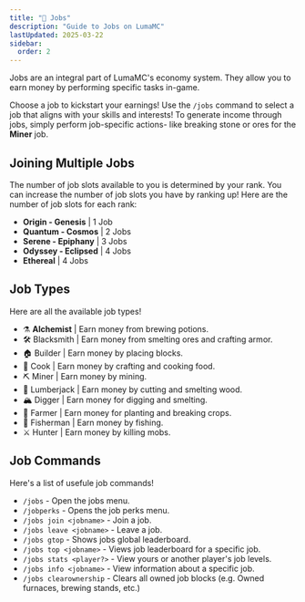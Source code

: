 ```yaml
---
title: "👷 Jobs"
description: "Guide to Jobs on LumaMC"
lastUpdated: 2025-03-22
sidebar:
  order: 2
---
```



Jobs are an integral part of LumaMC's economy system. They allow you to earn money by performing
specific tasks in-game.

Choose a job to kickstart your earnings! Use the `/jobs` command to select a job that aligns with
your skills and interests! To generate income through jobs, simply perform job-specific actions-
like breaking stone or ores for the **Miner** job.

<CenteredImage src={jobsMenu} alt="In-game Jobs Menu" tailwind="w-80" />

## Joining Multiple Jobs

The number of job slots available to you is determined by your rank. You can increase the number of
job slots you have by ranking up! Here are the number of job slots for each rank:

- **Origin - Genesis** | 1 Job
- **Quantum - Cosmos** | 2 Jobs
- **Serene - Epiphany** | 3 Jobs
- **Odyssey - Eclipsed** | 4 Jobs
- **Ethereal** | 4 Jobs

## Job Types

Here are all the available job types!

<div class="list">

- ⚗️ **Alchemist** | Earn money from brewing potions.
- 🛠️ Blacksmith | Earn money from smelting ores and crafting armor.
- 🏠 Builder | Earn money by placing blocks.
- 🍳 Cook | Earn money by crafting and cooking food.
- ⛏️ Miner | Earn money by mining.
- 🌲 Lumberjack | Earn money by cutting and smelting wood.
- 🏔️ Digger | Earn money for digging and smelting.
- 🌾 Farmer | Earn money for planting and breaking crops.
- 🎣 Fisherman | Earn money by fishing.
- ⚔️ Hunter | Earn money by killing mobs.

</div>

## Job Commands

Here's a list of usefule job commands!

<div class="list">

- `/jobs` - Open the jobs menu.
- `/jobperks` - Opens the job perks menu.
- `/jobs join <jobname>` - Join a job.
- `/jobs leave <jobname>` - Leave a job.
- `/jobs gtop` - Shows jobs global leaderboard.
- `/jobs top <jobname>` - Views job leaderboard for a specific job.
- `/jobs stats <player?>` - View yours or another player's job levels.
- `/jobs info <jobname>` - View information about a specific job.
- `/jobs clearownership` - Clears all owned job blocks (e.g. Owned furnaces, brewing stands, etc.)

</div>
